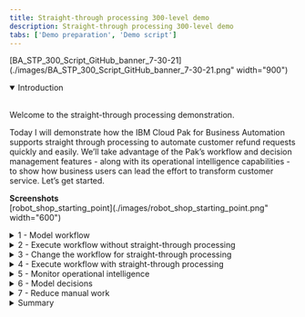 ```yaml
---
title: Straight-through processing 300-level demo
description: Straight-through processing 300-level demo
tabs: ['Demo preparation', 'Demo script']
---
```


[BA_STP_300_Script_GitHub_banner_7-30-21](./images/BA_STP_300_Script_GitHub_banner_7-30-21.png" width="900")

<details open="">

<summary>Introduction</summary>
<br/>

Welcome to the straight-through processing demonstration.

Today I will demonstrate how the IBM Cloud Pak for Business Automation supports straight through processing to automate customer refund requests quickly and easily. We’ll take advantage of the Pak’s workflow and decision management features - along with its operational intelligence capabilities - to show how business users can lead the effort to transform customer service. Let’s get started.

**Screenshots** <br/>
[robot_shop_starting_point](./images/robot_shop_starting_point.png" width="600")

</details>

<details>

<summary>1 - Model workflow</summary>
<br/>

| **1.1 - Introduce refund request process without straight-through processing** |   |
| :---         | :--- |
| **Actions**             | Show the process diagram for Focus Corp’s refund process without straight-through processing in Process Designer, which you opened during your demo preparation. |
| **Narration**      |  We are looking at the process diagram for Focus Corp’s refund request process. Process diagrams are created in Process Designer. Process Designer is used to implement the refund request process logic. Within this low-code environment, the process diagram will control the execution of each process request. The process diagram adheres to the Business Process Modeling Notation (BPMN). We use drag-and-drop to build the process diagram from the palette on the right. This allows us to model the process steps and flow. From there, you can drill down to complete the implementation and testing of the process application. <br/> <br/> Looking at Focus Corp’s refund request process, customers can initiate returns directly from the company’s portal.  Currently, each request is routed to a customer service agent for resolution. |

**Screenshots** <br/>
Final screen: <br/>
[Step_1_final_screen](./images/Step_1_final_screen.png" width="800")

</details>

<details>

<summary>2 - Execute workflow without straight-through processing</summary>
<br/>

| **2.1 SaaS: Task management and execution** |   |
| :---         | :--- |
| **Note** | This is for **SaaS**. For ROKS, please refer below to **2.1 ROKS: Task management and execution.** |
| **Actions**             | 1 - Show the **Process Portal** that you have already opened in your preparation. <br/> <br/> 2 -	Click on any **Refund Investigation** task. <br/> <br/> 3 -	Click on **Claim Task**. <br/> <br/> 4 - Click on **Approve Refund**. |
| **Narration**      | Action 1 <br/> We are looking at the task list for the customer service agent. The customer service agent uses the Process Portal to work on their tasks. It is also used to launch processes and view the process dashboards. <br/> <br/> Process Portal is highly customizable to fit your organization's look and feel. The new responsive user interface provides flexibility to get work done anywhere, at any time, on any device type, from a desktop device in the office to a mobile device at home or at a customer site. It can be configured through a set of configuration options without having to customize the Process Portal application itself. <br/> <br/> Process Portal has a robust search capability. You can create a customized task list, for example, with specific business data, by saving task-based searches for later use. <br/> <br/> Customer service agents use the task list to organize and work on the tasks assigned to them. Our agent received a new investigation task. <br/> <br/> Action 2 <br/> As I open the task, I have all the information needed to investigate the refund. Now, I'll claim the task. <br/> <br/> Action 3 <br/> Let’s review the request data and make an approval decision. <br/> <br/> Action 4 <br/> Behind the scenes, the refund process is managed by workflow. Once the investigation task is completed, the system automatically updates Focus Corp’s ordering application and notifies the customer. <br/> <br/> Although the process is managed by workflow, there is currently no straight-through processing since every request must be examined by a customer service agent. Let’s go back to the process diagram and see how we can improve things with straight-through processing. |

**Screenshots** <br/>
Actions 1-2 <br/>
[Step_2.1_SaaS_actions_1-2](./images/Step_2.1_SaaS_action_2.png" width="600") <br/>
Action 3 <br/>
[Step_2.1_SaaS_action_3](./images/Step_2.1_SaaS_action_3.png" width="600") <br/>
Action 4 <br/>
[Step_2.1_SaaS_action_4](./images/Step_2.1_SaaS_action_4.png" width="600")

<details>
<summary>2.1 ROKS: Task management and execution</summary>
 <br/>

| **2.1 ROKS: Task management and execution** |   |
| :---         | :--- |
| **Note** | This is for **ROKS**. For SaaS, please refer above to **2.1 SaaS: Task management and execution.** |
| **Actions**             | 1 - Go to the **Workplace** window from step 1. <br/> <br/> 2 - Click on the **Refund Investigation** task. <br/> <br/> 3 - Click on **Approve Refund**. |
| **Narration**      | Action 1 <br/> We are looking at the task list for the customer service agent. The customer service agent uses Workplace to work on their tasks. It is also used to launch processes and view the process dashboards. <br/> <br/> Workplace is customizable to fit your organization's look and feel. The new responsive user interface provides flexibility to get work done anywhere, at any time, on any device type, from a desktop device in the office to a mobile device at home or at a customer site. It can be configured though a set of configuration options behavior without having to customize Workplace application itself. <br/> <br/> Workplace has a robust search capability. You can create a customized task list, for example, with specific business data, by saving task-based searches for later use. <br/> <br/> Customer service agents use the task list to organize and work on the tasks assigned to them. Our agent has received a new investigation task. <br/> <br/> Action 2 <br/> As I open the task, I have all the information needed to investigate the refund. <br/> <br/> Action 3 <br/> Let’s review the request data and make an approval decision. Behind the scenes, the refund process is managed by workflow. Once the investigation task is completed, the system automatically updates Focus Corp’s ordering application and notifies the customer. <br/> <br/> Although the process is managed by workflow, there is currently no straight-through processing since every request must be examined by a customer service agent. Let’s go back to the process diagram and see how we can improve things with straight-through processing. |

**Screenshots** <br/>
Action 2 <br/>
[Step_2.1_ROKS_action_2](./images/Step_2.1_ROKS_action_3.png" width="600") <br/>
Action 3 <br/>
[Step_2.1_ROKS_action_3](./images/Step_2.1_ROKS_action_5.png" width="600")

</details>

</details>

<details>
<summary>3 - Change the workflow for straight-through processing</summary>
br/>

| **3.1 - Introducing straight-through process automation** |   |
| :---         | :--- |
| **Actions**             | 1 - Go back to the **Process Designer** tab, and click on **Processes** in the menu on the left side. Click on **Refund Request**. |
| **Narration**      | Action 1 <br/> Let’s look at how we can streamline the refund process by combining workflow and decision management. <br/> <br/> We’ve added a decision task to the workflow that will automatically look at each request and make a refund decision without human intervention. This means that most requests can now be approved or declined in real time. Those that can’t are still routed for manual investigation. <br/> <br/> Therefore, we can achieve a significant amount of straight-through processing where we completely process refund requests without human intervention. |

**Screenshots** <br/>
Action 1 <br/>
[Step_3.1_action_1](./images/Step_3.1_action_2.png" width="600") <br/>
Final screen <br/> [Step_3.1_final_screen](./images/Step_3.1_final_screen.png" width="600")

</details>

<details>
<summary>4 - Execute workflow with straight-through processing</summary>
br/>

| **4.1 - Refund request approved** |   |
| :---         | :--- |
| **Actions**             | 1 - Go to Focus Corp's **Your Returns and Refunds** page. <br/> <br/> 2 - Click to select an order. Of the three orders that display, click on the refund request ending in '**AP**.' Click **Submit Request** to process the refund. The process executes and generates a refund-approved result. |
| **Narration**      | Action 1 <br/> Let’s look at how straight-through processing transforms the refund process. <br/> <br/> Action 2 <br/> In this first example, when the customer submits the refund request, the criteria is evaluated by the refund decision, and the approval is granted in real time, avoiding a time-consuming manual investigation. |

**Screenshots** <br/>
Action 2 <br/>
[Step_4.1_action_2](./images/Step_4.1_action_2.png" width="600") <br/>
[Step_4.1_action_2_1](./images/Step_4.1_action_3.png" width="600") <br/>
Results screen <br/>
[Step_4.1_results_screen](./images/Step_4.1_results_screen.png" width="600")

| **4.2 - Refund request denied** |   |
| :---         | :--- |
| **Actions**             | 1 -	Click on **Submit Another Refund Request**. <br/> <br/> 2 - Click to select an order. Of the three orders that display, click on the refund request ending in '**DE**.' Click **Submit Request** to process the refund. The process executes and generates a refund-denied result. |
| **Narration**      | Action 1 <br/> Let’s look at a second example. <br/> <br/> Action 2 <br/> This one clearly did not meet our criteria and resulted in a denial because it was well outside the time window. This refund request results in a denial, but it is still straight-through processing without any manual work. |

**Screenshots** <br/>
Action 1 <br/>
[Step_4.2_action_1](./images/Step_4.2_action_1.png" width="600") <br/>
Action 2 <br/>
[Step_4.2_action_2](./images/Step_4.2_action_2.png" width="600") <br/>
[Step_4.2_action_2_1](./images/Step_4.2_action_3.png" width="600") <br/>
Results screen <br/>
[Step_4.2_results_screen](./images/Step_4.2_results_screen.png" width="600")

| **4.3 - Refund request requires manual investigation** |   |
| :---         | :--- |
| **Actions**             | 1 - Click on **Submit Another Refund Request**. <br/> <br/> 2 -	Click to select an order. Of the three orders that display, click on the refund request ending in ‘**MA**.’ Click **Submit Request** to process the refund. The process executes and generates a refund investigation result. |
| **Narration**      | Action 1 <br/> But what if the business rules determine this request requires investigation? <br/> <br/> Action 2 <br/> In that case, workflow would route the request to our customer service agent to do the investigation. |

**Screenshots** <br/>
Action 1 <br/>
[Step_4.3_action_1](./images/Step_4.3_action_1.png" width="600") <br/>
Action 2 <br/> [Step_4.3_action_2](./images/Step_4.3_action_2.png" width="600") <br/>
[Step_4.3_action_2_1](./images/Step_4.3_action_3.png" width="600") <br/>
Results screen <br/>
[Step_4.3_results_screen](./images/Step_4.3_results_screen.png" width="600")

</details>

<details>
<summary>5 - Monitor operational intelligence</summary>
br/>

| **5.1 - Review the refund dashboard** |   |
| :---         | :--- |
| **Actions**             | 1 - Click on the **Refund Dashboard** tab, which you opened in the demo preparation. In this step, you are just speaking to the displayed dashboard. |
| **Narration**      | Action 1 <br/> Let’s look at the refund dashboard to see how much straight-through processing we’ve achieved. So far, the percentage of manually processed requests is still above 70%, with the average manual investigation taking over two hours. <br/> <br/> Let’s look at what’s behind this dashboard. <br/> <br/> First, as the refund process runs, the system can collect and process historical data and make it available for visualization. <br/> <br/> Next, we provide the Business Performance Center, a no-code monitoring application for the IBM Cloud Pak for Business Automation. Dashboards can be designed and shared in minutes that provide insight into important business activities and processes. You can prepare, track, and design visualizations of metrics, key performance indicators (KPIs), and other measurements of business performance in customizable dashboards. <br/> <br/> Additionally, the historical data can be used to feed a data lake to apply machine learning to our automations. For example, to make even more sophisticated refund decisions, we could use a data lake to incorporate machine learning into our refund process. The Cloud Pak for Business Automation includes some machine learning samples to help you get started. |

**Screenshots** <br/>
Action 1 <br/>
[Step_5.1_action_1](./images/Step_5.1_action_1.png" width="600")

</details>

<details>
<summary>6 - Model decisions</summary>
br/>

| **6.1 - Review the refund approval decision model** |   |
| :---         | :--- |
| **Actions**             | 1 - Go to your **Decision Center**, having already logged in with your credentials if necessary. <br/> <br/> 2 - Click on the decision service named **Refund Processing**. <br/> <br/> 3 - When the **Refund Processing** decision screen appears, click on **main**. <br/> <br/> 4 - The next screen has several blue tabs at the top. Click on **Decision Model**. <br/> <br/> 5 - Click on **Validate Time Window** in the decision diagram. <br/> <br/> 6 - Click on **Validate Time Window** in the Decision Logic section on the left side of the screen. Note: This opens a rule table based on the refund reason, day since order, and goods condition. <br/> <br/> 7 - Close the **Validate Time Window** table. <br/> <br/> 8 - Click on **Validate Type of Goods** in the decision diagram. <br/> <br/> 9 - Click on **Validate Type of Goods** in the Decision Logic section on the left side of the screen. Note: This opens a rule table based on goods type and goods condition. <br/> <br/> 10 - Close the **Validate Type of Goods** window. <br/> <br/> 11 - Click on **Final Refund Decision** in the decision diagram. <br/> <br/> 12 - Click on **Manual Decision** in the Decision Logic section on the left side of the screen. Note: This opens a rule script based on goods type and goods condition. <br/> <br/> 13 - Close the **Manual Decision** rule logic window. |
| **Narration**      | Let’s look at how the business analyst can create and manage business rules to further increase straight-through processing. The business rules replicate how experts make refund decisions. <br/> <br/> Using no-code decision modeling, business analysts can easily author and test refund decision criteria. <br/> <br/> Actions 1-4 <br/> This is the decision model for the refund request decision service. A decision model uses a diagram to break the decision down into sub-decisions, which all contribute to the final refund decision. <br/> <br/> Actions 5-7 <br/> To automate the refund request process, we’ve used two decision tables. A decision table groups rules that have similar conditions and actions but use different thresholds. <br/> <br/> The first decision table considers the customer’s reason for return, the days since delivery, and the condition of the item. These are the same criteria that a customer service agent would have used to make a refund request decision, but now, the decision is automated and executes in real time. <br/> <br/> Actions 8-10 <br/> The second sub-decision has a table that considers the type of item being returned. <br/> <br/> Actions 11-13 <br/> We’ve combined the two sub-decisions to make the final response using a simple text rule. <br/> <br/> Business analysts can change the rules to achieve higher levels of straight-through processing or to adapt to changing business conditions. |

**Screenshots** <br/>
Action 2 <br/>
[Step_6.1_action_2](./images/Step_6.1_action_2.png" width="600") <br/>
Action 3 <br/>
[Step_6.1_action_3](./images/Step_6.1_action_3.png" width="600") <br/>
Action 4 <br/>
[Step_6.1_action_4](./images/Step_6.1_action_4.png" width="600") <br/>
Action 5 <br/>
[Step_6.1_action_5](./images/Step_6.1_action_5.png" width="600") <br/>
Action 6 <br/>
[Step_6.1_action_6](./images/Step_6.1_action_6.png" width="600") <br/>
Action 7 <br/>
[Step_6.1_action_7](./images/Step_6.1_action_7.png" width="600") <br/>
Action 8 <br/>
[Step_6.1_action_8](./images/Step_6.1_action_8.png" width="600") <br/>
Action 9 <br/>
[Step_6.1_action_9](./images/Step_6.1_action_9.png" width="600") <br/>
Action 10 <br/>
[Step_6.1_action_10](./images/Step_6.1_action_10.png" width="600") <br/>
Action 11 <br/>
[Step_6.1_action_11](./images/Step_6.1_action_11.png" width="600") <br/>
Action 12 <br/>
[Step_6.1_action_12](./images/Step_6.1_action_12.png" width="600") <br/>
Action 13 <br/>
[Step_6.1_action_13](./images/Step_6.1_action_13.png" width="600")

</details>

<details>
<summary>7 - Reduce manual work</summary>
br/>

| **7.1 - Compare and test a new version of the refund decision model** |   |
| :---         | :--- |
| **Actions**             | 1 - On the top right of the Decision Center, click the arrow next to main and select **Reduce Manual Processing**. <br/> <br/> 2 - Click on the **maximize** icon towards the top right of the Decision Center (right below the blue bar). This opens the Decision Model view. <br/> <br/> 3 - Click on the **Compare** icon on the top right of the Decision Model view. <br/> <br/> 4 - When a window opens to prompt a comparison of V.1 and the current model, hit the **Compare** button. <br/> <br/> 5 - Click on the arrows next to the two changes on the top left to display rule changes above the two decision diagrams. <br/> <br/> 6 - Click on **Refund Processing** at the top right side of the page. <br/> <br/> 7 - Click on the **Test** tab. <br/> <br/> 8 - Click on the **run** icon next to **Refund Process Operation**. <br/> <br/> 9 - Click **OK** on the **Run Test Suite** dialogue box. Note: Make sure you are on the **Test Suites** sub-tab and not on the Reports sub-tab. <br/> <br/> 10 - Click on the report name to access the comparison report. |
| **Narration**      | After running these rules for a few weeks, we realize we can further reduce manual investigations without increasing our risk. <br/> <br/> The decision models can be changed without having to change the underlying process application. <br/> <br/> The business analyst previously created a new version of the decision model to enhance the level of straight-through processing by reducing the number of manual investigations. <br/> <br/> Now, let’s compare the before and after versions to see what changed. <br/> <br/> Actions 1-5 <br/> We select the two versions we wish to compare and see a side-by-side comparison of the two versions with details of the changes highlighted in the diagram and summarized above. <br/> <br/> Actions 6-10 <br/> The business analyst can also validate that the updated rules pass the regression test suite. One or more test suites can be created and executed. Let’s run one now and review the results. All the scenarios succeeded, and the results were all as expected. <br/> <br/> Once ready, the new version of the rules can be pushed into production by the business team (if they have the permission) or the IT team, depending on your governance processes. |
**Screenshots** <br/>
Action 1 <br/>
[Step_7.1_action_1](./images/Step_7.1_action_1.png" width="600") <br/>
Action 2 <br/>
[Step_7.1_action_2](./images/Step_7.1_action_2.png" width="600") <br/>
Action 3 <br/>
[Step_7.1_action_3](./images/Step_7.1_action_3.png" width="600") <br/>
Action 4 <br/>
[Step_7.1_action_4](./images/Step_7.1_action_4.png" width="600") <br/>
Action 5 <br/>
[Step_7.1_action_5](./images/Step_7.1_action_5.png" width="600") <br/>
Action 6 <br/>
[Step_7.1_action_6](./images/Step_7.1_action_6.png" width="600") <br/>
Action 7 <br/>
[Step_7.1_action_7](./images/Step_7.1_action_7.png" width="600") <br/>
Action 8 <br/>
[Step_7.1_action_8](./images/Step_7.1_action_8.png" width="600") <br/>
Action 9 <br/>
[Step_7.1_action_9](./images/Step_7.1_action_9.png" width="600") <br/>
Action 10 <br/>
[Step_7.1_action_10](./images/Step_7.1_action_10.png" width="600") <br/>
Final comparison report <br/>
[Step_7.1_final_comparison_report](./images/Step_7.1_final_comparison_report.png" width="600")

</details>

<details>
<summary>Summary</summary>
<br/>

Using the Cloud Pak for Business Automation, we had all the capabilities needed to significantly reduce the amount of manual refund processing. We combined workflow and decision automation to increase straight-through processing, which resulted in a lower average completion time, lower costs, and more consistent customer communication throughout the process.

</details>
